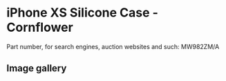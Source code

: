 
# iPhone XS Silicone Case - Cornflower

Part number, for search engines, auction websites and such: MW982ZM/A

## Image gallery

<div style={{ width: "768px" }}>
  <GalleryComponent
    images={[
      {
        original: "/everysource/MW982.webp",
        thumbnail: "/everypreview/MW982.webp",
      },
      {
        original: "/everysource/MW982_AV1_GOLD.webp",
        thumbnail: "/everypreview/MW982_AV1_GOLD.webp",
      },
      {
        original: "/everysource/MW982_AV1_SILVER.webp",
        thumbnail: "/everypreview/MW982_AV1_SILVER.webp",
      },
      {
        original: "/everysource/MW982_AV1_SPACE_GRAY.webp",
        thumbnail: "/everypreview/MW982_AV1_SPACE_GRAY.webp",
      },
      {
        original: "/everysource/MW982_AV2.webp",
        thumbnail: "/everypreview/MW982_AV2.webp",
      }
    ]}
  />
</div>